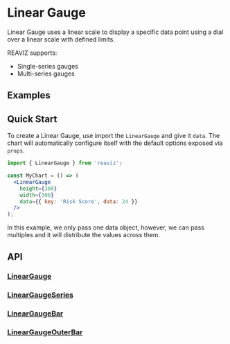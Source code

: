 
<Meta of={LinearGaugeSingleSeriesStory} />

# Linear Gauge

Linear Gauge uses a linear scale to display a specific data point using a dial over a linear scale with defined limits.

REAVIZ supports:

- Single-series gauges
- Multi-series gauges

## Examples

<ToggleCanvas of={LinearGaugeSingleSeriesStory.Simple} storybook="charts-gauge-linear-single-series--simple" />

## Quick Start
To create a Linear Gauge, use import the `LinearGauge` and give it `data`. The chart
will automatically configure itself with the default options exposed via `props`.

```jsx
import { LinearGauge } from 'reaviz';

const MyChart = () => (
  <LinearGauge
    height={300}
    width={300}
    data={{ key: 'Risk Score', data: 24 }}
  />
);
```

In this example, we only pass one data object, however, we can pass multiples and it will
distribute the values across them.

## API
### [LinearGauge](https://github.com/reaviz/reaviz/blob/master/src/LinearGauge/LinearGauge.tsx)
<PropsTable name="LinearGauge" />

### [LinearGaugeSeries](https://github.com/reaviz/reaviz/blob/master/src/LinearGauge/LinearGaugeSeries.tsx)
<PropsTable name="LinearGaugeSeries" />

### [LinearGaugeBar](https://github.com/reaviz/reaviz/blob/master/src/LinearGauge/LinearGaugeBar.tsx)
<PropsTable name="LinearGaugeBar" />

### [LinearGaugeOuterBar](https://github.com/reaviz/reaviz/blob/master/src/LinearGauge/LinearGaugeOuterBar.tsx)
<PropsTable name="LinearGaugeOuterBar" />
